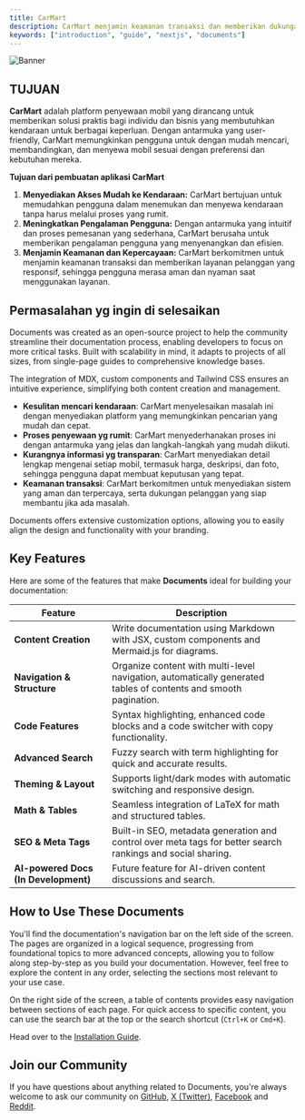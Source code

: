 ```yaml
---
title: CarMart
description: CarMart menjamin keamanan transaksi dan memberikan dukungan pelanggan yang responsif, sehingga pengguna dapat merasa tenang dan nyaman saat menggunakan layanan kami.
keywords: ["introduction", "guide", "nextjs", "documents"]
---
```


![Banner](/images/car4.jpg)

## TUJUAN

**CarMart** adalah platform penyewaan mobil yang dirancang untuk memberikan solusi praktis bagi individu dan bisnis yang membutuhkan kendaraan untuk berbagai keperluan. 
Dengan antarmuka yang user-friendly, CarMart memungkinkan pengguna untuk dengan mudah mencari, membandingkan, dan menyewa mobil sesuai dengan preferensi dan kebutuhan mereka.

**Tujuan dari pembuatan aplikasi CarMart** 
1. **Menyediakan Akses Mudah ke Kendaraan:** CarMart bertujuan untuk memudahkan pengguna
 dalam menemukan dan menyewa kendaraan tanpa harus melalui proses yang rumit.
2. **Meningkatkan Pengalaman Pengguna:** Dengan antarmuka yang intuitif dan proses pemesanan yang sederhana,
 CarMart berusaha untuk memberikan pengalaman pengguna yang menyenangkan dan efisien.
3. **Menjamin Keamanan dan Kepercayaan:** CarMart berkomitmen untuk menjamin keamanan transaksi dan memberikan layanan pelanggan yang responsif,
 sehingga pengguna merasa aman dan nyaman saat menggunakan layanan.



<CardGrid>
  <Card
    subtitle="Teknologi yang di gunakan"
    title="PHP"
    description="Menggunakan bahasa pemrograman PHP untuk ."
    href="/docs/introduction/installation"
  />
  <Card
    subtitle="Teknologi yang di gunakan"
    title="HTML"
    description="Setting up your Documents projects layout, links and search engine optimisation."
    href="/docs/introduction/setup"
  />
  <Card
    subtitle="Teknologi yang di gunakan"
    title="CSS"
    description="Australia's leading branding, marketing and web development company."
    href="https://www.rubixstudios.com.au/"
    external={true}
  />
</CardGrid>
  <Card
    subtitle="Teknologi yang di gunakan"
    title="Boostrap"
    description="Australia's leading branding, marketing and web development company."
    href="https://www.rubixstudios.com.au/"
    external={true}
  />
</CardGrid>

## Permasalahan yg ingin di selesaikan

Documents was created as an open-source project to help the community streamline their documentation process, enabling developers to focus on more critical 
tasks. Built with scalability in mind, it adapts to projects of all sizes, from single-page guides to comprehensive knowledge bases. 

The integration of MDX, custom components and Tailwind CSS ensures an intuitive experience, simplifying both content creation and management. 

  - **Kesulitan mencari kendaraan**: CarMart menyelesaikan masalah ini dengan menyediakan platform yang memungkinkan pencarian yang mudah dan cepat.
  - **Proses penyewaan yg rumit**: CarMart menyederhanakan proses ini dengan antarmuka yang jelas dan langkah-langkah yang mudah diikuti.
  - **Kurangnya informasi yg transparan**:  CarMart menyediakan detail lengkap mengenai setiap mobil, termasuk harga, deskripsi, dan foto, sehingga pengguna dapat membuat keputusan yang tepat.
  - **Keamanan transaksi**: CarMart berkomitmen untuk menyediakan sistem yang aman dan terpercaya, serta dukungan pelanggan yang siap membantu jika ada masalah.

Documents offers extensive customization options, allowing you to easily align the design and functionality with your branding.

## Key Features

Here are some of the features that make **Documents** ideal for building your documentation:

| Feature                              | Description                                                                                                      |
|--------------------------------------|------------------------------------------------------------------------------------------------------------------|
| **Content Creation**                 | Write documentation using Markdown with JSX, custom components and Mermaid.js for diagrams.                      |
| **Navigation & Structure**           | Organize content with multi-level navigation, automatically generated tables of contents and smooth pagination.  |
| **Code Features**                    | Syntax highlighting, enhanced code blocks and a code switcher with copy functionality.                           |
| **Advanced Search**                  | Fuzzy search with term highlighting for quick and accurate results.                                              |
| **Theming & Layout**                 | Supports light/dark modes with automatic switching and responsive design.                                        |
| **Math & Tables**                    | Seamless integration of LaTeX for math and structured tables.                                                    |
| **SEO & Meta Tags**                  | Built-in SEO, metadata generation and control over meta tags for better search rankings and social sharing.      |
| **AI-powered Docs (In Development)** | Future feature for AI-driven content discussions and search.                                                     |

## How to Use These Documents

You'll find the documentation's navigation bar on the left side of the screen. The pages are organized in a logical sequence, progressing from foundational 
topics to more advanced concepts, allowing you to follow along step-by-step as you build your documentation. However, feel free to explore the content in 
any order, selecting the sections most relevant to your use case.

On the right side of the screen, a table of contents provides easy navigation between sections of each page. For quick access to specific content, you can 
use the search bar at the top or the search shortcut (`Ctrl+K` or `Cmd+K`).

Head over to the [Installation Guide](/docs/introduction/installation).

## Join our Community

If you have questions about anything related to Documents, you're always welcome to ask our community on [GitHub](https://github.com/rubixvi/rubix-documents), [X (Twitter)](https://x.com/rubixstory), [Facebook](https://www.facebook.com/rubixstudios) 
and [Reddit](https://www.reddit.com/r/RubixStudios/).
